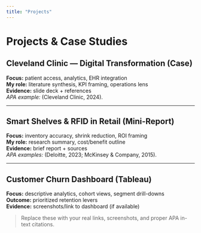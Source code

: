 ```yaml
---
title: "Projects"
---
```


# Projects & Case Studies

## Cleveland Clinic — Digital Transformation (Case)
**Focus:** patient access, analytics, EHR integration  
**My role:** literature synthesis, KPI framing, operations lens  
**Evidence:** slide deck + references  
*APA example:* (Cleveland Clinic, 2024).

---

## Smart Shelves & RFID in Retail (Mini-Report)
**Focus:** inventory accuracy, shrink reduction, ROI framing  
**My role:** research summary, cost/benefit outline  
**Evidence:** brief report + sources  
*APA examples:* (Deloitte, 2023; McKinsey & Company, 2015).

---

## Customer Churn Dashboard (Tableau)
**Focus:** descriptive analytics, cohort views, segment drill-downs  
**Outcome:** prioritized retention levers  
**Evidence:** screenshots/link to dashboard (if available)

> Replace these with your real links, screenshots, and proper APA in-text citations.


